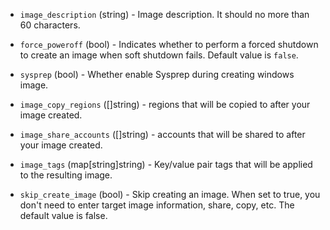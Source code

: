 <!-- Code generated from the comments of the TencentCloudImageConfig struct in builder/tencentcloud/cvm/image_config.go; DO NOT EDIT MANUALLY -->

- `image_description` (string) - Image description. It should no more than 60 characters.

- `force_poweroff` (bool) - Indicates whether to perform a forced shutdown to
  create an image when soft shutdown fails. Default value is `false`.

- `sysprep` (bool) - Whether enable Sysprep during creating windows image.

- `image_copy_regions` ([]string) - regions that will be copied to after
  your image created.

- `image_share_accounts` ([]string) - accounts that will be shared to
  after your image created.

- `image_tags` (map[string]string) - Key/value pair tags that will be applied to the resulting image.

- `skip_create_image` (bool) - Skip creating an image. When set to true, you don't need to enter target image information, share, copy, etc. The default value is false.

<!-- End of code generated from the comments of the TencentCloudImageConfig struct in builder/tencentcloud/cvm/image_config.go; -->
